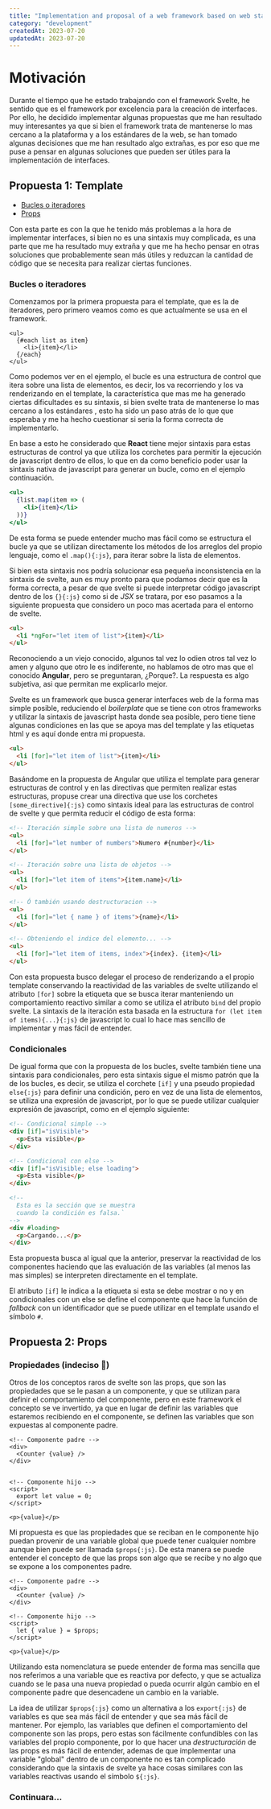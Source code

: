 ```yaml
---
title: "Implementation and proposal of a web framework based on web standards"
category: "development"
createdAt: 2023-07-20
updatedAt: 2023-07-20
---
```


# Motivación

Durante el tiempo que he estado trabajando con el framework Svelte, he sentido que es el framework por excelencia para la creación de interfaces. Por ello, he decidido implementar algunas propuestas que me han resultado muy interesantes ya que si bien el framework trata de mantenerse lo mas cercano a la plataforma y a los estándares de la web, se han tomado algunas decisiones que me han resultado algo extrañas, es por eso que me puse a pensar en algunas soluciones que pueden ser útiles para la implementación de interfaces.


## Propuesta 1: Template 

- [Bucles o iteradores](#bucles-o-iteradores)
- [Props](#props)

Con esta parte es con la que he tenido más problemas a la hora de implementar interfaces, si bien no es una sintaxis muy complicada, es una parte que me ha resultado muy extraña y que me ha hecho pensar en otras soluciones que probablemente sean más útiles y reduzcan la cantidad de código que se necesita para realizar ciertas funciones.

### Bucles o iteradores 

Comenzamos por la primera propuesta para el template, que es la de iteradores, pero primero veamos como es que actualmente se usa en el framework.

```svelte
<ul>
  {#each list as item}
    <li>{item}</li>
  {/each}
</ul>
```

Como podemos ver en el ejemplo, el bucle es una estructura de control que itera sobre una lista de elementos, es decir, los va recorriendo y los va renderizando en el template, la característica que mas me ha generado ciertas dificultades es su sintaxis, si bien svelte trata de mantenerse lo mas cercano a los estándares , esto ha sido un paso atrás de lo que que esperaba y me ha hecho cuestionar si seria la forma correcta de implementarlo.

En base a esto he considerado que **React** tiene mejor sintaxis para estas estructuras de control ya que utiliza los corchetes para permitir la ejecución de javascript dentro de ellos, lo que en da como beneficio poder usar la sintaxis nativa de javascript para generar un bucle, como en el ejemplo continuación.

```jsx
<ul>
  {list.map(item => (
    <li>{item}</li>
  ))}
</ul>
```

De esta forma se puede entender mucho mas fácil como se estructura el bucle ya que se utilizan directamente los métodos de los arreglos del propio lenguaje, como el `.map(){:js}`, para iterar sobre la lista de elementos.

Si bien esta sintaxis nos podría solucionar esa pequeña inconsistencia en la sintaxis de svelte, aun es muy pronto para que podamos decir que es la forma correcta, a pesar de que svelte si puede interpretar código javascript dentro de los `{}{:js}` como si de _JSX_ se tratara, por eso pasamos a la siguiente propuesta que considero un poco mas acertada para el entorno de svelte.

```html
<ul>
  <li *ngFor="let item of list">{item}</li>
</ul>
```

Reconociendo a un viejo conocido, algunos tal vez lo odien otros tal vez lo amen y alguno que otro le es indiferente, no hablamos de otro mas que el conocido **Angular**, pero se preguntaran, ¿Porque?.
La respuesta es algo subjetiva, asi que permitan me explicarlo mejor.

Svelte es un framework que busca generar interfaces web de la forma mas simple posible, reduciendo el _boilerplate_ que se tiene con otros frameworks y utilizar la sintaxis de javascript hasta donde sea posible, pero tiene tiene algunas condiciones en las que se apoya mas del template y las etiquetas html y es aquí donde entra mi propuesta.

```html
<ul>
  <li [for]="let item of list">{item}</li>
</ul>
```

Basándome en la propuesta de Angular que utiliza el template para generar estructuras de control y en las directivas que permiten realizar estas estructuras, propuse crear una directiva que use los corchetes `[some_directive]{:js}` como sintaxis ideal para las estructuras de control de svelte y que permita reducir el código de esta forma:

```html
<!-- Iteración simple sobre una lista de numeros -->
<ul>
  <li [for]="let number of numbers">Numero #{number}</li>
</ul>

<!-- Iteración sobre una lista de objetos -->
<ul>
  <li [for]="let item of items">{item.name}</li>
</ul>

<!-- Ó también usando destructuracion -->
<ul>
  <li [for]="let { name } of items">{name}</li>
</ul>

<!-- Obteniendo el indice del elemento... -->
<ul>
  <li [for]="let item of items, index">{index}. {item}</li>
</ul>
```

Con esta propuesta busco delegar el proceso de renderizando a el propio template conservando la reactividad de las variables de svelte utilizando el atributo `[for]` sobre la etiqueta que se busca iterar manteniendo un comportamiento reactivo similar a como se utiliza el atributo `bind` del propio svelte.
La sintaxis de la iteración esta basada en la estructura `for (let item of items){...}{:js}` de javascript lo cual lo hace mas sencillo de implementar y mas fácil de entender.

### Condicionales 

De igual forma que con la propuesta de los bucles, svelte también tiene una sintaxis para condicionales, pero esta sintaxis sigue el mismo patrón que la de los bucles, es decir, se utiliza el corchete `[if]` y una pseudo propiedad `else{:js}` para definir una condición, pero en vez de una lista de elementos, se utiliza una expresión de javascript, por lo que se puede utilizar cualquier expresión de javascript, como en el ejemplo siguiente:

```html
<!-- Condicional simple -->
<div [if]="isVisible">
  <p>Esta visible</p>
</div>

<!-- Condicional con else -->
<div [if]="isVisible; else loading">
  <p>Esta visible</p>
</div>

<!-- 
  Esta es la sección que se muestra 
  cuando la condición es falsa.` 
-->
<div #loading>
  <p>Cargando...</p>
</div>
```

Esta propuesta busca al igual que la anterior, preservar la reactividad de los componentes haciendo que las evaluación de las variables (al menos las mas simples) se interpreten directamente en el template.

El atributo `[if]` le indica a la etiqueta si esta se debe mostrar o no y en condicionales con un else se define el componente que hace la función de _fallback_ con un identificador que se puede utilizar en el template usando el símbolo `#`.

## Propuesta 2: Props

### Propiedades (indeciso 🤔) 

Otros de los conceptos raros de svelte son las props, que son las propiedades que se le pasan a un componente, y que se utilizan para definir el comportamiento del componente, pero en este framework el concepto se ve invertido, ya que en lugar de definir las variables que estaremos recibiendo en el componente, se definen las variables que son expuestas al componente padre.

```svelte
<!-- Componente padre -->
<div>
  <Counter {value} />
</div>


<!-- Componente hijo -->
<script>
  export let value = 0;
</script>

<p>{value}</p>
```

Mi propuesta es que las propiedades que se reciban en le componente hijo puedan provenir de una variable global que puede tener cualquier nombre aunque bien puede ser llamada `$props{:js}`.
De esta manera se puede entender el concepto de que las props son algo que se recibe y no algo que se expone a los componentes padre.

```svelte title="parent.svelte"
<!-- Componente padre -->
<div>
  <Counter {value} />
</div>
```

```svelte title="child.svelte" {3}
<!-- Componente hijo -->
<script>
  let { value } = $props;
</script>

<p>{value}</p>
```

Utilizando esta nomenclatura se puede entender de forma mas sencilla que nos referimos a una variable que es reactiva por defecto, y que se actualiza cuando se le pasa una nueva propiedad o pueda ocurrir algún cambio en el componente padre que desencadene un cambio en la variable.

La idea de utilizar `$props{:js}` como un alternativa a los `export{:js}` de variables es que sea más fácil de entender y que sea más fácil de mantener. Por ejemplo, las variables que definen el comportamiento del componente son las props, pero estas son fácilmente confundibles con las variables del propio componente, por lo que hacer una _destructuración_ de las props es más fácil de entender, ademas de que implementar una variable "global" dentro de un componente no es tan complicado considerando que la sintaxis de svelte ya hace cosas similares con las variables reactivas usando el símbolo `${:js}`.

### Continuara... 
